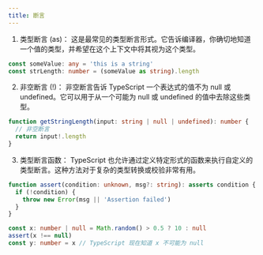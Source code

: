 ```yaml
---
title: 断言
---
```


1. 类型断言 (as)： 这是最常见的类型断言形式。它告诉编译器，你确切地知道一个值的类型，并希望在这个上下文中将其视为这个类型。

```ts
const someValue: any = 'this is a string'
const strLength: number = (someValue as string).length
```

2. 非空断言 (!)： 非空断言告诉 TypeScript 一个表达式的值不为 null 或 undefined。它可以用于从一个可能为 null 或 undefined 的值中去除这些类型。

```ts
function getStringLength(input: string | null | undefined): number {
  // 非空断言
  return input!.length
}
```

3. 类型断言函数： TypeScript 也允许通过定义特定形式的函数来执行自定义的类型断言。这种方法对于复杂的类型转换或校验非常有用。

```ts
function assert(condition: unknown, msg?: string): asserts condition {
  if (!condition) {
    throw new Error(msg || 'Assertion failed')
  }
}

const x: number | null = Math.random() > 0.5 ? 10 : null
assert(x !== null)
const y: number = x // TypeScript 现在知道 x 不可能为 null
```
